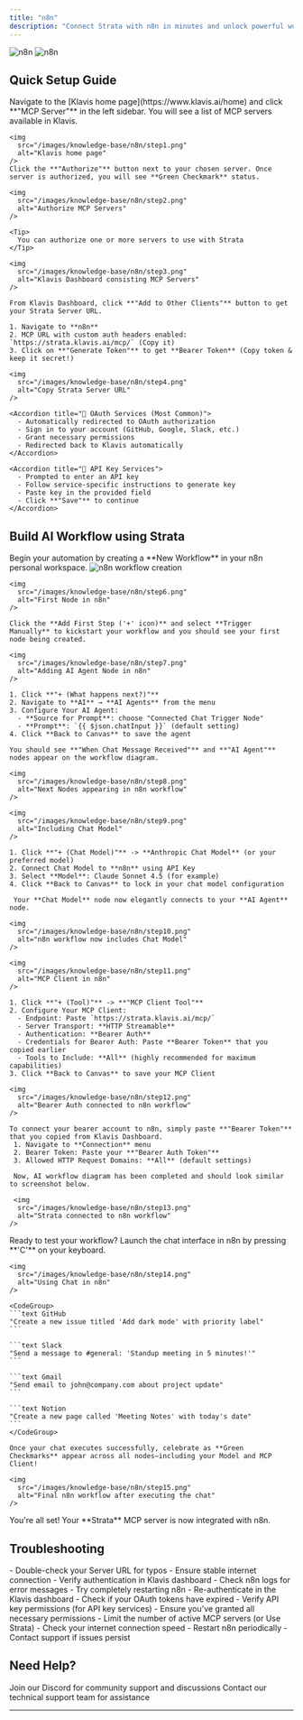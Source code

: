 ```yaml
---
title: "n8n"
description: "Connect Strata with n8n in minutes and unlock powerful workflow automation"
---
```

<img
  className="block dark:hidden"
  src="/images/knowledge-base/n8n/n8n.png"
  alt="n8n"
/>
<img
  className="hidden dark:block"
  src="/images/knowledge-base/n8n/n8n.png"
  alt="n8n"
/>

## Quick Setup Guide

<Steps>
  <Step title="Authorize MCP Servers to Use with Strata">
    Navigate to the [Klavis home page](https://www.klavis.ai/home) and click **"MCP Server"** in the left sidebar. You will see a list of MCP servers available in Klavis.

    <img
      src="/images/knowledge-base/n8n/step1.png"
      alt="Klavis home page"
    />    
    Click the **"Authorize"** button next to your chosen server. Once server is authorized, you will see **Green Checkmark** status.

    <img
      src="/images/knowledge-base/n8n/step2.png"
      alt="Authorize MCP Servers"
    />

    <Tip>
      You can authorize one or more servers to use with Strata
    </Tip>

  </Step>

  <Step title="Get Strata Server URL">

    <img
      src="/images/knowledge-base/n8n/step3.png"
      alt="Klavis Dashboard consisting MCP Servers"
    />

    From Klavis Dashboard, click **"Add to Other Clients"** button to get your Strata Server URL.

    1. Navigate to **n8n**
    2. MCP URL with custom auth headers enabled: `https://strata.klavis.ai/mcp/` (Copy it)
    3. Click on **"Generate Token"** to get **Bearer Token** (Copy token & keep it secret!)
  
    <img
      src="/images/knowledge-base/n8n/step4.png"
      alt="Copy Strata Server URL"
    />

    <Accordion title="🔐 OAuth Services (Most Common)">
      - Automatically redirected to OAuth authorization
      - Sign in to your account (GitHub, Google, Slack, etc.)
      - Grant necessary permissions
      - Redirected back to Klavis automatically
    </Accordion>
    
    <Accordion title="🔑 API Key Services">
      - Prompted to enter an API key
      - Follow service-specific instructions to generate key
      - Paste key in the provided field
      - Click **"Save"** to continue
    </Accordion>
  </Step>
</Steps>

## Build AI Workflow using Strata

<Steps>
  <Step title="Launch Your First n8n Workflow">
    Begin your automation by creating a **New Workflow** in your n8n personal workspace.
    <img
      src="/images/knowledge-base/n8n/step5.png"
      alt="n8n workflow creation"
    />
    
  </Step>
  <Step title="Set Up Your Trigger Node">

    <img
      src="/images/knowledge-base/n8n/step6.png"
      alt="First Node in n8n"
    />

    Click the **Add First Step ('+' icon)** and select **Trigger Manually** to kickstart your workflow and you should see your first node being created.
  </Step>
  <Step title="Integrate Your AI Agent">

    <img
      src="/images/knowledge-base/n8n/step7.png"
      alt="Adding AI Agent Node in n8n"
    />

    1. Click **"+ (What happens next?)"**
    2. Navigate to **AI** → **AI Agents** from the menu
    3. Configure Your AI Agent:
      - **Source for Prompt**: choose "Connected Chat Trigger Node"
      - **Prompt**: `{{ $json.chatInput }}` (default setting)
    4. Click **Back to Canvas** to save the agent

    You should see **"When Chat Message Received"** and **"AI Agent"** nodes appear on the workflow diagram.

    <img
      src="/images/knowledge-base/n8n/step8.png"
      alt="Next Nodes appearing in n8n workflow"
    />
  </Step>

  <Step title="Add Chat Model to your AI Agent">

    <img
      src="/images/knowledge-base/n8n/step9.png"
      alt="Including Chat Model"
    />

    1. Click **"+ (Chat Model)"** -> **Anthropic Chat Model** (or your preferred model)
    2. Connect Chat Model to **n8n** using API Key
    3. Select **Model**: Claude Sonnet 4.5 (for example)
    4. Click **Back to Canvas** to lock in your chat model configuration

     Your **Chat Model** node now elegantly connects to your **AI Agent** node.

    <img
      src="/images/knowledge-base/n8n/step10.png"
      alt="n8n workflow now includes Chat Model"
    />
  </Step>

  <Step title="Connect Strata Server to your AI Agent">

    <img
      src="/images/knowledge-base/n8n/step11.png"
      alt="MCP Client in n8n"
    />

    1. Click **"+ (Tool)"** -> **"MCP Client Tool"**
    2. Configure Your MCP Client:
      - Endpoint: Paste `https://strata.klavis.ai/mcp/`
      - Server Transport: **HTTP Streamable**
      - Authentication: **Bearer Auth**
      - Credentials for Bearer Auth: Paste **Bearer Token** that you copied earlier
      - Tools to Include: **All** (highly recommended for maximum capabilities)
    3. Click **Back to Canvas** to save your MCP Client

  </Step>

  <Step title="Connect Bearer Auth Account to n8n">

    <img
      src="/images/knowledge-base/n8n/step12.png"
      alt="Bearer Auth connected to n8n workflow"
    />

    To connect your bearer account to n8n, simply paste **"Bearer Token"** that you copied from Klavis Dashboard.
     1. Navigate to **Connection** menu
     2. Bearer Token: Paste your **"Bearer Auth Token"**
     3. Allowed HTTP Request Domains: **All** (default settings)

     Now, AI workflow diagram has been completed and should look similar to screenshot below.

     <img
      src="/images/knowledge-base/n8n/step13.png"
      alt="Strata connected to n8n workflow"
    />

  </Step>


  <Step title="Start Using Strata Server in n8n workflow">
    Ready to test your workflow? Launch the chat interface in n8n by pressing **'C'** on your keyboard.

    <img
      src="/images/knowledge-base/n8n/step14.png"
      alt="Using Chat in n8n"
    />

    <CodeGroup>
    ```text GitHub
    "Create a new issue titled 'Add dark mode' with priority label"
    ```
    
    ```text Slack
    "Send a message to #general: 'Standup meeting in 5 minutes!'"
    ```
    
    ```text Gmail
    "Send email to john@company.com about project update"
    ```
    
    ```text Notion
    "Create a new page called 'Meeting Notes' with today's date"
    ```
    </CodeGroup>

    Once your chat executes successfully, celebrate as **Green Checkmarks** appear across all nodes—including your Model and MCP Client!

    <img
      src="/images/knowledge-base/n8n/step15.png"
      alt="Final n8n workflow after executing the chat"
    />
  </Step>

  <Step title="Happy Building! 🎉">
    You're all set! Your **Strata** MCP server is now integrated with n8n.
  </Step>
</Steps>

## Troubleshooting

<AccordionGroup>
  <Accordion title="🔧 Tools Not Appearing">
    - Double-check your Server URL for typos
    - Ensure stable internet connection
    - Verify authentication in Klavis dashboard
    - Check n8n logs for error messages
    - Try completely restarting n8n
  </Accordion>
  
  <Accordion title="🔐 Authentication Issues">
    - Re-authenticate in the Klavis dashboard
    - Check if your OAuth tokens have expired
    - Verify API key permissions (for API key services)
    - Ensure you've granted all necessary permissions
  </Accordion>
  
  <Accordion title="⚡ Performance Issues">
    - Limit the number of active MCP servers (or Use Strata)
    - Check your internet connection speed
    - Restart n8n periodically
    - Contact support if issues persist
  </Accordion>
</AccordionGroup>

## Need Help?

<CardGroup cols={2}>
  <Card title="Community" icon="discord">
    Join our Discord for community support and discussions
  </Card>
  <Card title="Support" icon="headphones">
    Contact our technical support team for assistance
  </Card>
</CardGroup>

---
